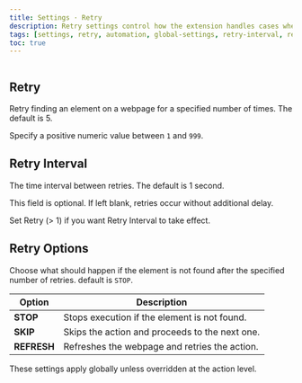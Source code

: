 ```yaml
---
title: Settings · Retry
description: Retry settings control how the extension handles cases where an element is not found on the page.
tags: [settings, retry, automation, global-settings, retry-interval, retry-options]
toc: true
---
```


<img
  class="d-block mb-4 img-fluid rounded-3"
  src="/docs/[[config:docs_version]]/assets/img/settings-retry.png"
  alt=""
/>

## Retry

Retry finding an element on a webpage for a specified number of times. The default is 5.

<Callout type="info">Specify a positive numeric value between `1` and `999`.</Callout>

## Retry Interval

The time interval between retries. The default is 1 second.

<Callout name="example-float" />

<Callout type="info">This field is optional. If left blank, retries occur without additional delay.</Callout>

<Callout type="warning">Set Retry (> 1) if you want Retry Interval to take effect.</Callout>

## Retry Options

Choose what should happen if the element is not found after the specified number of retries. default is `STOP`.

<BsTable>

| **Option**  | **Description**                                |
| ----------- | ---------------------------------------------- |
| **STOP**    | Stops execution if the element is not found.   |
| **SKIP**    | Skips the action and proceeds to the next one. |
| **REFRESH** | Refreshes the webpage and retries the action.  |

</BsTable>

These settings apply globally unless overridden at the action level.
